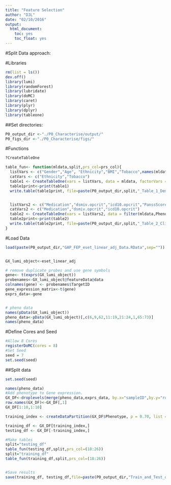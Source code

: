 ```yaml
---
title: "Feature Selection"
author: "DJL"
date: "02/10/2016"
output:
  html_document:
    toc: yes
    toc_float: yes
---
```


#Split Data approach:

#Libraries
```r
rm(list = ls())
dev.off()
library(lumi)
library(randomForest)
library(lubridate)
library(doMC)
library(caret)
library(plyr)
library(dplyr)
library(tableone)

```


##Set directories:
```r

P0_output_dir <-"./P0_Characterise/output/"
P0_figs_dir <-"./P0_Characterise/figs/"

```



#Functions
```r

?CreateTableOne

table_fun<- function(mldata,split,prs_col=prs_col){
  listVars <- c("Gender","Age", "Ethnicity","BMI","Tobacco",names(mldata)[prs_col])
  catVars <- c("Ethnicity","Tobacco")
  table1 <- CreateTableOne(vars = listVars, data = mldata, factorVars = catVars,strata=c("Phenotype"),includeNA = T)
  table1print<-print(table1)
  write.table(table1print, file=paste(P0_output_dir,split,"_Table_1_Demographics.tsv",sep=""),row.names=T,quote=FALSE,sep = "\t")


  listVars2 <- c("Medication","dsmiv.opcrit","icd10.opcrit","PanssScore","PanssPositive","PanssNegative","PanssPsycho")
  catVars2 <- c("Medication","dsmiv.opcrit","icd10.opcrit")
  table2 <- CreateTableOne(vars = listVars2, data = filter(mldata,Phenotype=="FEP"), factorVars = catVars2,includeNA = T)
  table2print<-print(table2)
  write.table(table2print, file=paste(P0_output_dir,split,"_Table_2_Clinicalinformation.tsv",sep=""),row.names=T,quote=FALSE,sep = "\t")
}
```



#Load Data
```r

load(paste(P0_output_dir,"GAP_FEP_eset_linear_adj_Data.RData",sep=""))


GX_lumi_object<-eset_linear_adj

# remove duplicate probes and use gene symbols
gene<- t(exprs(GX_lumi_object))
probenames<-GX_lumi_object@featureData@data
colnames(gene) <- probenames$TargetID
gene_expression_matrix<-t(gene)
exprs_data<-gene


# pheno data
names(pData(GX_lumi_object))
pheno_data<-pData(GX_lumi_object)[,c(6,9,62,11:19,21:24,1,65:73)]
names(pheno_data)
```

#Define Cores and Seed
```r
#Allow 8 Cores
registerDoMC(cores = 8) 
#Set Seed
seed = 7
set.seed(seed)

```


##Split data
```r
set.seed(seed)

names(pheno_data)
#Add phenotype to Gene expression. 
GX_DF<-droplevels(merge(pheno_data,exprs_data, by.x="sampleID",by.y="row.names"))
row.names(GX_DF)<-GX_DF[,1]
GX_DF[1:10,1:10]

training_index <- createDataPartition(GX_DF$Phenotype, p = 0.70, list = F)

training_df <- GX_DF[training_index,]
testing_df <- GX_DF[-training_index,]

#Make tables
split="testing_df"
table_fun(testing_df,split,prs_col=(18:26))
split="training_df"
table_fun(training_df,split,prs_col=(18:26))


#Save results
save(training_df, testing_df,file=paste(P0_output_dir,"Train_and_Test_data.Rdata",sep=""), compress = T)

```
